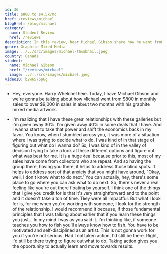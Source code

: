 ```yaml
---
id: 36
title: $800 to $4.5k/mo
href: /reviews/michael
blogHref: /blog/michael
category:
  name: Student Review
  href: /reviews
description: In this review, hear Michael Gibson share how he went from $800/mo to over $9,000 in sales in less than two months with his graphite mixed media artwork.
genre: Graphite Mixed Media
image: ../../src/images/michael-thumbnail.jpeg
country: Canada
student:
  name: Michael Gibson
  href: "/reviews/michael"
  image: ../../src/images/michael.jpeg
videoID: b2w6575p6g
---
```


- Hey, everyone. Harry Whelchel here. Today, I have Michael Gibson and we're gonna be talking about how Michael went from $800 in monthly sales to over $9,000 in sales in about two months with his graphite mixed media artwork.

- I'm realizing that I have these great relationships with these galleries but I'm given away 30%. I'm given away 40% in some deals that I have. And I wanna start to take that power and shift the economics back in my favor. You know, when I stumbled across you, it was more of a situation where I was trying to decide what to do. I was kind of in that stage of figuring out what do I wanna do? So, I was kind of in the valley of decision trying to take a look at these different options and figure out what was best for me. It is a huge deal because prior to this, most of my sales have come from collectors who are repeat. And so having the group there, having you there, it helps to address those blind spots. It helps to address sort of that anxiety that you might have around, "Okay, well, I don't know what to do next." You can actually, hey, there's some place to go where you can ask what to do next. So, there's never a real feeling like you're out there floating by yourself. I think one of the things that I give you credit for is that it's very straightforward and to the point and it doesn't take a ton of time. They were all impactful. But what I look for is, for me when you're working with someone, I look for the strength of the relationship. I would recommend it because, if those fundamental principles that I was talking about earlier that if you learn these things you just... In my mind I was as you said it. I'm thinking like, if someone teaches you how to fish you'll always know how to fish. You have to be motivated and self-disciplined as an artist. This is not gonna work for you if you're not serious. Had I not taken action, I'd still be there. Right, I'd still be there trying to figure out what to do. Taking action gives you the opportunity to actually learn and move towards results.
